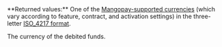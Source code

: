 <ParamField body="Currency" type="string">     
**Returned values:** One of the <a href="/guides/currencies" target="_blank">Mangopay-supported currencies</a> (which vary according to feature, contract, and activation settings) in the three-letter <a href="/api-reference/overview/data-formats" target="_blank">ISO_4217 format</a>.

The currency of the debited funds. 
</ParamField>